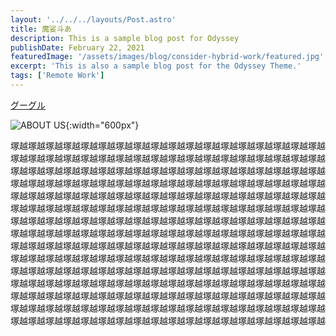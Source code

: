 ```yaml
---
layout: '../../../layouts/Post.astro'
title: 魔娑斗あ
description: This is a sample blog post for Odyssey
publishDate: February 22, 2021
featuredImage: '/assets/images/blog/consider-hybrid-work/featured.jpg'
excerpt: 'This is also a sample blog post for the Odyssey Theme.'
tags: ['Remote Work']
---
```


[グーグル](https://www.google.com/?hl=ja)

![ABOUT US](https://user-images.githubusercontent.com/124674475/236790528-d5ccfb4d-f98a-47de-b2a2-764434be172c.png){:width="600px"}


塚越塚越塚越塚越塚越塚越塚越塚越塚越塚越塚越塚越塚越塚越塚越塚越塚越塚越塚越塚越塚越塚越塚越塚越塚越塚越塚越塚越塚越塚越塚越塚越塚越塚越塚越塚越塚越塚越塚越塚越塚越塚越塚越塚越塚越塚越塚越塚越塚越塚越塚越塚越塚越塚越塚越塚越塚越塚越塚越塚越塚越塚越塚越塚越塚越塚越塚越塚越塚越塚越塚越塚越塚越塚越塚越塚越塚越塚越塚越塚越塚越塚越塚越塚越塚越塚越塚越塚越塚越塚越塚越塚越塚越塚越塚越塚越塚越塚越塚越塚越塚越塚越塚越塚越塚越塚越塚越塚越塚越塚越塚越塚越塚越塚越塚越塚越塚越塚越塚越塚越塚越塚越塚越塚越塚越塚越塚越塚越塚越塚越塚越塚越塚越塚越塚越塚越塚越塚越塚越塚越塚越塚越塚越塚越塚越塚越塚越塚越塚越塚越塚越塚越塚越塚越塚越塚越塚越塚越塚越塚越塚越塚越塚越塚越塚越塚越塚越塚越塚越塚越塚越塚越塚越塚越塚越塚越塚越塚越塚越塚越塚越塚越塚越塚越塚越塚越塚越塚越塚越塚越塚越塚越塚越塚越塚越塚越塚越塚越塚越塚越塚越塚越塚越塚越塚越塚越塚越塚越塚越塚越塚越塚越塚越塚越塚越塚越塚越塚越塚越塚越塚越塚越塚越塚越塚越塚越塚越塚越塚越塚越塚越塚越塚越塚越塚越塚越塚越塚越塚越塚越塚越塚越塚越塚越塚越塚越塚越塚越塚越塚越塚越塚越塚越塚越塚越塚越塚越塚越塚越塚越塚越塚越塚越塚越塚越塚越塚越塚越塚越塚越
